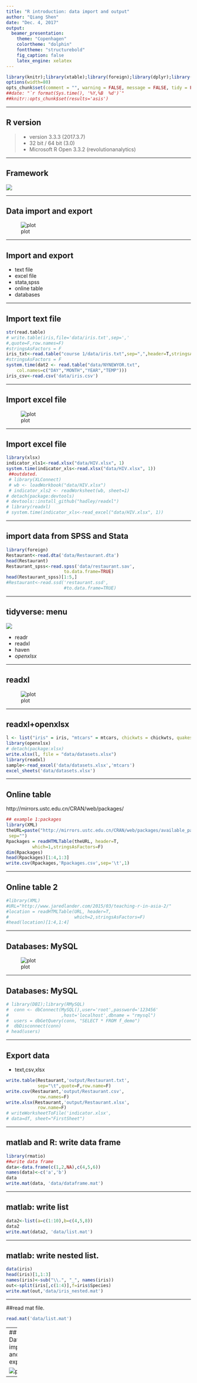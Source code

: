 ```yaml
---
title: "R introduction: data import and output"
author: "Qiang Shen"
date: "Dec. 4, 2017"
output:
  beamer_presentation:
    theme: "Copenhagen"
    colortheme: "dolphin"
    fonttheme: "structurebold"
    fig_caption: false  
    latex_engine: xelatex
---
```



```r
library(knitr);library(xtable);library(foreign);library(dplyr);library(vcd);library(grid)
options(width=80)
opts_chunk$set(comment = "", warning = FALSE, message = FALSE, tidy = FALSE, size="small")
##date: "`r format(Sys.time(), '%Y,%B  %d')`"
##knitr::opts_chunk$set(results='asis')
```

---

## R version 

>- version 3.3.3 (2017.3.7)
>- 32 bit / 64 bit (3.0) 
>- Microsoft R Open 3.3.2 (revolutionanalytics)


---


## Framework

![](plot/program.png)


---


## Data import and export
                    
![plot](plot/sminput.jpg) 

---

## Import and export

- text file
- excel file
- stata,spss
- online table
- databases

---

## Import text file

```r
str(read.table)
# write.table(iris,file='data/iris.txt',sep=','
#,quote=F,row.names=F)
#stringsAsFactors = F
iris_txt<-read.table("course 1/data/iris.txt",sep=",",header=T,stringsAsFactors = F)
#stringsAsFactors = F
system.time(dat2 <- read.table("data/NYNEWYOR.txt", 
    col.names=c("DAY","MONTH","YEAR","TEMP")))
iris_csv<-read.csv('data/iris.csv')
```

---

## Import excel file
![plot](plot/excel_to_R.png) 

---

## Import excel file
```r
library(xlsx)
indicator_xls1<-read.xlsx("data/HIV.xlsx", 1)
system.time(indicator_xls<-read.xlsx("data/HIV.xlsx", 1))
 ##outdated.
 # library(XLConnect)
 # wb <- loadWorkbook("data/HIV.xlsx")
 # indicator_xls2 <- readWorksheet(wb, sheet=1) 
# detach(package:devtools)
# devtools::install_github("hadley/readxl")
# library(readxl)
# system.time(indicator_xls<-read_excel("data/HIV.xlsx", 1))
```


---

## import data from SPSS and Stata

```r
library(foreign)
Restaurant<-read.dta('data/Restaurant.dta')
head(Restaurant)
Restaurant_spss<-read.spss('data/restaurant.sav',
                      to.data.frame=TRUE)
head(Restaurant_spss)[1:5,]
#Restaurant<-read.ssd('restaurant.ssd',
                      #to.data.frame=TRUE)
```


---

## tidyverse: menu

![](plot/tidyverse.png)

- readr
- readxl
- haven
- *openxlsx*

---


## readxl
![plot](plot/read-excel-files.png)

---

## readxl+openxlsx


```r
l <- list("iris" = iris, "mtcars" = mtcars, chickwts = chickwts, quakes = quakes)
library(openxlsx)
# detach(package:xlsx)
write.xlsx(l, file = "data/datasets.xlsx")
library(readxl)
sample<-read_excel('data/datasets.xlsx','mtcars')
excel_sheets('data/datasets.xlsx')
```

---


## Online table
http://mirrors.ustc.edu.cn/CRAN/web/packages/
```r
## example 1:packages
library(XML)
theURL=paste("http://mirrors.ustc.edu.cn/CRAN/web/packages/available_packages_by_date.html",
 sep="")
Rpackages = readHTMLTable(theURL, header=T,
          which=1,stringsAsFactors=F)
dim(Rpackages)
head(Rpackages)[1:4,1:3]
write.csv(Rpackages,'Rpackages.csv',sep='\t',1)
```

---

## Online table 2

```r
#library(XML)
#URL="http://www.jaredlander.com/2015/03/teaching-r-in-asia-2/"
#location = readHTMLTable(URL, header=T, 
#                         which=2,stringsAsFactors=F)
#head(location)[1:4,1:4]
```

---

## Databases: MySQL

![plot](plot/mysql.jpg) 

---

## Databases: MySQL
```r
# library(DBI);library(RMySQL)
#  conn <- dbConnect(MySQL(),user='root',password='123456'
#                    ,host='localhost',dbname = "rmysql")
#  users = dbGetQuery(conn, "SELECT * FROM f_demo")
#  dbDisconnect(conn)
# head(users)
```

---

##  Export data
 
- text,csv,xlsx

```r
write.table(Restaurant,'output/Restaurant.txt',
            sep="\t",quote=F,row.name=F)
write.csv(Restaurant,'output/Restaurant.csv',
            row.names=F)
write.xlsx(Restaurant,'output/Restaurant.xlsx',
            row.name=F)
# writeWorksheetToFile('indicator.xlsx',
# data=df, sheet="FirstSheet")
```

---


## matlab and R: write data frame
```r
library(rmatio)
##write data frame
data<-data.frame(c(1,2,NA),c(4,5,6))
names(data)<-c('a','b')
data
write.mat(data, 'data/dataframe.mat')
```

---

## matlab: write list
```r
data2<-list(a=c(1:10),b=c(4,5,8))
data2
write.mat(data2, 'data/list.mat')
```

---

## matlab: write nested list.
```r
data(iris)
head(iris)[1,1:3]
names(iris)<-sub("\\.", "_", names(iris))
out<-split(iris[,c(1:4)],f=iris$Species)
write.mat(out,'data/iris_nested.mat')
```

---

##read mat file.
```r
read.mat('data/list.mat')
```

---
## Data import and export
                    
![plot](plot/sminput.jpg) 

---

